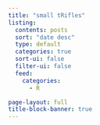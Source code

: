 ```yaml
---
title: "small tRifles"
listing:
  contents: posts
  sort: "date desc"
  type: default
  categories: true
  sort-ui: false
  filter-ui: false
  feed: 
    categories: 
      - R

page-layout: full
title-block-banner: true
---
```

